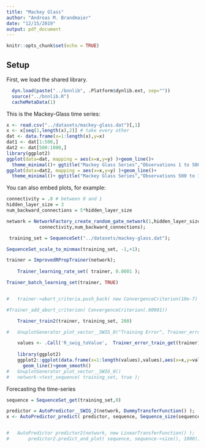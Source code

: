 ```yaml
---
title: "Mackey Glass"
author: "Andreas M. Brandmaier"
date: "12/15/2019"
output: pdf_document
---
```


```r
knitr::opts_chunk$set(echo = TRUE)
```

## Setup

First, we load the shared library.

```r


  dyn.load(paste("../bnnlib", .Platform$dynlib.ext, sep=""))
  source("../bnnlib.R")
  cacheMetaData(1)

```

This is the Mackey-Glass time series: 

```r
x <- read.csv("../datasets/mackey-glass.dat")[,1]
x <- x[seq(1,length(x),2)] # take every other
dat <- data.frame(x=1:length(x),y=x)
dat1 <- dat[1:500,]
dat2 <- dat[500:1000,]
library(ggplot2)
ggplot(data=dat, mapping = aes(x=x,y=y) )+geom_line()+
  theme_minimal()+ ggtitle("Mackey Glass Series","Observations 1 to 500")
ggplot(data=dat2, mapping = aes(x=x,y=y) )+geom_line()+ 
  theme_minimal()+ ggtitle("Mackey Glass Series","Observations 500 to 1000")

```

You can also embed plots, for example:

```r

connectivity = .8 # between 0 and 1
hidden_layer_size = 3
num_backward_connections = 5*hidden_layer_size

network = NetworkFactory_create_random_gate_network(1,hidden_layer_size,1,
			connectivity,num_backward_connections);

 training_set = SequenceSet("../datasets/mackey-glass.dat");

SequenceSet_scale_to_minmax(training_set, -1,+1);

trainer = ImprovedRPropTrainer(network);
		
	Trainer_learning_rate_set( trainer, 0.0001 );

Trainer_batch_learning_set(trainer, TRUE)


#	trainer->abort_criteria.push_back( new ConvergenceCriterion(10e-7) );

#Trainer_add_abort_criterion( ConvergenceCriterion(.00001))

	Trainer_train2(trainer, training_set, 200)

#	GnuplotGenerator_plot_vector__SWIG_0("Training Error", Trainer_error_train_get(trainer))

	values <- .Call('R_swig_toValue',  Trainer_error_train_get(trainer), package="bnnlib") 
	
	library(ggplot2)
	ggplot2::ggplot(data.frame(x=1:length(values),values),aes(x=x,y=values))+geom_point()+
	  geom_line()+geom_smooth()
#	GnuplotGenerator_plot_vector__SWIG_0()
#	network->test_sequence( training_set, true );

```

Forecasting the time-series

```r
sequence = SequenceSet_get(training_set,0)

predictor = AutoPredictor__SWIG_2(network, DummyTransferFunction() );
x <- AutoPredictor_predict( predictor, sequence, Sequence_size(sequence), 1);


#	AutoPredictor predictor2(network, new LinearTransferFunction() );
#		predictor2.predict_and_plot( sequence, sequence->size(), 1000);

```
